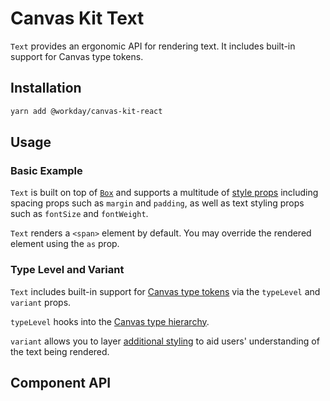 

<Meta title="Components/Text/Text" />

# Canvas Kit Text

`Text` provides an ergonomic API for rendering text. It includes built-in support for Canvas type
tokens.

## Installation

```sh
yarn add @workday/canvas-kit-react
```

## Usage

### Basic Example

`Text` is built on top of [`Box`](/components/layout/box/) and supports a multitude of
[style props](/getting-started/for-developers/resources/style-props/) including spacing props such
as `margin` and `padding`, as well as text styling props such as `fontSize` and `fontWeight`.

`Text` renders a `<span>` element by default. You may override the rendered element using the `as`
prop.

<ExampleCodeBlock code={Basic} />

### Type Level and Variant

`Text` includes built-in support for [Canvas type tokens](/tokens/type/) via the `typeLevel` and
`variant` props.

`typeLevel` hooks into the [Canvas type hierarchy](/tokens/type/#type-styles).

<ExampleCodeBlock code={TypeLevel} />

`variant` allows you to layer [additional styling](/tokens/type/#variants) to aid users'
understanding of the text being rendered.

<ExampleCodeBlock code={Variant} />

## Component API

<SymbolDoc name="Text" fileName="/react/" hideDescription />
